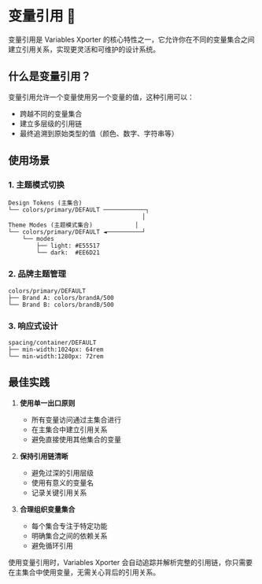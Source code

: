 
# 变量引用 🔗

变量引用是 Variables Xporter 的核心特性之一，它允许你在不同的变量集合之间建立引用关系，实现更灵活和可维护的设计系统。

## 什么是变量引用？

变量引用允许一个变量使用另一个变量的值，这种引用可以：
- 跨越不同的变量集合
- 建立多层级的引用链
- 最终追溯到原始类型的值（颜色、数字、字符串等）

## 使用场景

### 1. 主题模式切换
```plaintext
Design Tokens (主集合)
└── colors/primary/DEFAULT ────────────┐
                                      │
Theme Modes (主题模式集合)            │
└── colors/primary/DEFAULT ◄──────────┘
    └── modes
        ├── light: #E55517
        └── dark:  #EE6D21
```

### 2. 品牌主题管理
```plaintext
colors/primary/DEFAULT
├── Brand A: colors/brandA/500
└── Brand B: colors/brandB/500
```

### 3. 响应式设计
```plaintext
spacing/container/DEFAULT
├── min-width:1024px: 64rem
└── min-width:1280px: 72rem
```

## 最佳实践

1. **使用单一出口原则**
   - 所有变量访问通过主集合进行
   - 在主集合中建立引用关系
   - 避免直接使用其他集合的变量

2. **保持引用链清晰**
   - 避免过深的引用层级
   - 使用有意义的变量名
   - 记录关键引用关系

3. **合理组织变量集合**
   - 每个集合专注于特定功能
   - 明确集合之间的依赖关系
   - 避免循环引用

<Callout type="info" emoji="💡">
  使用变量引用时，Variables Xporter 会自动追踪并解析完整的引用链，你只需要在主集合中使用变量，无需关心背后的引用关系。
</Callout>
